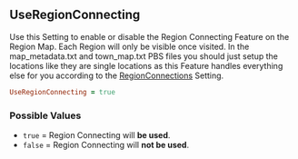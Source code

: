 ## UseRegionConnecting

Use this Setting to enable or disable the Region Connecting Feature on the Region Map. Each Region will only be visible once visited. In the map_metadata.txt and town_map.txt PBS files you should just setup the locations like they are single locations as this Feature handles everything else for you according to the [RegionConnections](#regionconnections) Setting.

```ruby
UseRegionConnecting = true
```

### Possible Values 
- `true` = Region Connecting will **<Gn>be used</Gn>**.
- `false` = Region Connecting will **<Rd>not be used</Rd>**.